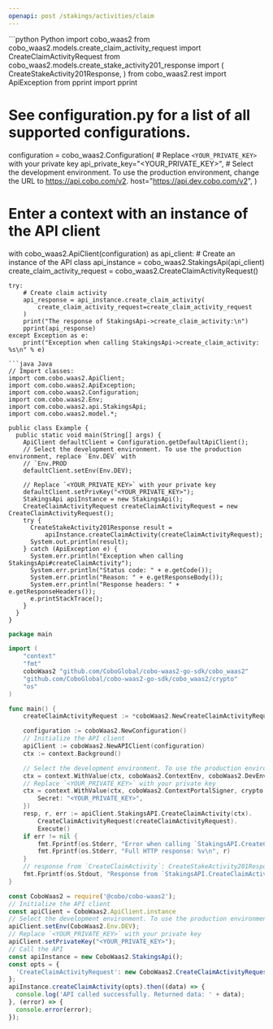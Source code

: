 ```yaml
---
openapi: post /stakings/activities/claim
---
```


<RequestExample>
```python Python
import cobo_waas2
from cobo_waas2.models.create_claim_activity_request import CreateClaimActivityRequest
from cobo_waas2.models.create_stake_activity201_response import (
    CreateStakeActivity201Response,
)
from cobo_waas2.rest import ApiException
from pprint import pprint

# See configuration.py for a list of all supported configurations.
configuration = cobo_waas2.Configuration(
    # Replace `<YOUR_PRIVATE_KEY>` with your private key
    api_private_key="<YOUR_PRIVATE_KEY>",
    # Select the development environment. To use the production environment, change the URL to https://api.cobo.com/v2.
    host="https://api.dev.cobo.com/v2",
)
# Enter a context with an instance of the API client
with cobo_waas2.ApiClient(configuration) as api_client:
    # Create an instance of the API class
    api_instance = cobo_waas2.StakingsApi(api_client)
    create_claim_activity_request = cobo_waas2.CreateClaimActivityRequest()

    try:
        # Create claim activity
        api_response = api_instance.create_claim_activity(
            create_claim_activity_request=create_claim_activity_request
        )
        print("The response of StakingsApi->create_claim_activity:\n")
        pprint(api_response)
    except Exception as e:
        print("Exception when calling StakingsApi->create_claim_activity: %s\n" % e)

```
```java Java
// Import classes:
import com.cobo.waas2.ApiClient;
import com.cobo.waas2.ApiException;
import com.cobo.waas2.Configuration;
import com.cobo.waas2.Env;
import com.cobo.waas2.api.StakingsApi;
import com.cobo.waas2.model.*;

public class Example {
  public static void main(String[] args) {
    ApiClient defaultClient = Configuration.getDefaultApiClient();
    // Select the development environment. To use the production environment, replace `Env.DEV` with
    // `Env.PROD
    defaultClient.setEnv(Env.DEV);

    // Replace `<YOUR_PRIVATE_KEY>` with your private key
    defaultClient.setPrivKey("<YOUR_PRIVATE_KEY>");
    StakingsApi apiInstance = new StakingsApi();
    CreateClaimActivityRequest createClaimActivityRequest = new CreateClaimActivityRequest();
    try {
      CreateStakeActivity201Response result =
          apiInstance.createClaimActivity(createClaimActivityRequest);
      System.out.println(result);
    } catch (ApiException e) {
      System.err.println("Exception when calling StakingsApi#createClaimActivity");
      System.err.println("Status code: " + e.getCode());
      System.err.println("Reason: " + e.getResponseBody());
      System.err.println("Response headers: " + e.getResponseHeaders());
      e.printStackTrace();
    }
  }
}

```
```go Go
package main

import (
	"context"
	"fmt"
	coboWaas2 "github.com/CoboGlobal/cobo-waas2-go-sdk/cobo_waas2"
	"github.com/CoboGlobal/cobo-waas2-go-sdk/cobo_waas2/crypto"
	"os"
)

func main() {
	createClaimActivityRequest := *coboWaas2.NewCreateClaimActivityRequest("f47ac10b-58cc-4372-a567-0e02b2c3d479")

	configuration := coboWaas2.NewConfiguration()
	// Initialize the API client
	apiClient := coboWaas2.NewAPIClient(configuration)
	ctx := context.Background()

	// Select the development environment. To use the production environment, replace coboWaas2.DevEnv with coboWaas2.ProdEnv
	ctx = context.WithValue(ctx, coboWaas2.ContextEnv, coboWaas2.DevEnv)
	// Replace `<YOUR_PRIVATE_KEY>` with your private key
	ctx = context.WithValue(ctx, coboWaas2.ContextPortalSigner, crypto.Ed25519Signer{
		Secret: "<YOUR_PRIVATE_KEY>",
	})
	resp, r, err := apiClient.StakingsAPI.CreateClaimActivity(ctx).
		CreateClaimActivityRequest(createClaimActivityRequest).
		Execute()
	if err != nil {
		fmt.Fprintf(os.Stderr, "Error when calling `StakingsAPI.CreateClaimActivity``: %v\n", err)
		fmt.Fprintf(os.Stderr, "Full HTTP response: %v\n", r)
	}
	// response from `CreateClaimActivity`: CreateStakeActivity201Response
	fmt.Fprintf(os.Stdout, "Response from `StakingsAPI.CreateClaimActivity`: %v\n", resp)
}

```
```javascript JavaScript
const CoboWaas2 = require('@cobo/cobo-waas2');
// Initialize the API client
const apiClient = CoboWaas2.ApiClient.instance
// Select the development environment. To use the production environment, replace `Env.DEV` with `Env.PROD`
apiClient.setEnv(CoboWaas2.Env.DEV);
// Replace `<YOUR_PRIVATE_KEY>` with your private key
apiClient.setPrivateKey("<YOUR_PRIVATE_KEY>");
// Call the API
const apiInstance = new CoboWaas2.StakingsApi();
const opts = {
  'CreateClaimActivityRequest': new CoboWaas2.CreateClaimActivityRequest()
};
apiInstance.createClaimActivity(opts).then((data) => {
  console.log('API called successfully. Returned data: ' + data);
}, (error) => {
  console.error(error);
});
```
</RequestExample>